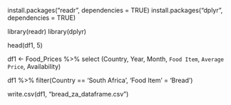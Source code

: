 
[Install packages 'readr' and 'dplyr']: #

install.packages("readr", dependencies = TRUE)
install.packages("dplyr", dependencies = TRUE)

library(readr)
library(dplyr)

[View the arbitrary head of the dataset]: #

head(df1, 5)

[Instantiate and prcess dataframe df1]: #

df1 <- Food_Prices %>%
  select (Country, Year, Month, `Food Item`, `Average Price`, Availability)

df1 %>%
  filter(Country == 'South Africa', 'Food Item' = 'Bread')
  
[Export the exacted CSV]: #

write.csv(df1, "bread_za_dataframe.csv")
